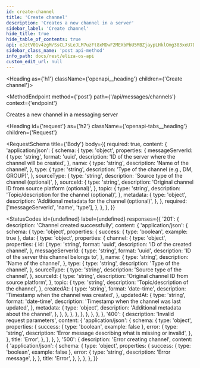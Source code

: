 ```yaml
---
id: create-channel
title: 'Create channel'
description: 'Creates a new channel in a server'
sidebar_label: 'Create channel'
hide_title: true
hide_table_of_contents: true
api: eJztV01v4zgM/SsCL7sLeJLM7uzFt8xMDwF2MEXbPbU5MBZjaypLHklOmg383xeU7Dpo0ja7GPQ0RoD4g6RIPpJ62kPA0kN+CzV5jyV5yABLMsHDMgNJvnCqCcoayOGajPQCRS8qghVoRJQWaKRwVJDaEIs48o01niAD25BDtrCQkIMnI78kfcigQYc1BXLswh4M1gR5Wn8hIQPFyzYYKsjA0fdWOZKQB9dSBr6oqEbI9xB2Dav54JQpIYO1dTUGyKFtlYTuaRiLz8KuRagouQ7dMhknHz5auWOLT9cqrAksmu8Bm0arIgY0/ebZ4P7YFbv6RkXgAB2HHxT5KEdGkuM8HDv9nI9Jh6Nw1tb
sidebar_class_name: 'post api-method'
info_path: docs/rest/eliza-os-api
custom_edit_url: null
---
```



<Heading as={'h1'} className={'openapi__heading'} children={'Create channel'}></Heading>

<MethodEndpoint
  method={'post'}
  path={'/api/messages/channels'}
  context={'endpoint'}
></MethodEndpoint>

Creates a new channel in a messaging server

<Heading
  id={'request'}
  as={'h2'}
  className={'openapi-tabs__heading'}
  children={'Request'}
></Heading>

<RequestSchema
  title={'Body'}
  body={{
    required: true,
    content: {
      'application/json': {
        schema: {
          type: 'object',
          properties: {
            messageServerId: {
              type: 'string',
              format: 'uuid',
              description: 'ID of the server where the channel will be created',
            },
            name: {
              type: 'string',
              description: 'Name of the channel',
            },
            type: {
              type: 'string',
              description: 'Type of the channel (e.g., DM, GROUP)',
            },
            sourceType: {
              type: 'string',
              description: 'Source type of the channel (optional)',
            },
            sourceId: {
              type: 'string',
              description: 'Original channel ID from source platform (optional)',
            },
            topic: {
              type: 'string',
              description: 'Topic/description for the channel (optional)',
            },
            metadata: {
              type: 'object',
              description: 'Additional metadata for the channel (optional)',
            },
          },
          required: ['messageServerId', 'name', 'type'],
        },
      },
    },
  }}
></RequestSchema>

<StatusCodes
  id={undefined}
  label={undefined}
  responses={{
    '201': {
      description: 'Channel created successfully',
      content: {
        'application/json': {
          schema: {
            type: 'object',
            properties: {
              success: { type: 'boolean', example: true },
              data: {
                type: 'object',
                properties: {
                  channel: {
                    type: 'object',
                    properties: {
                      id: {
                        type: 'string',
                        format: 'uuid',
                        description: 'ID of the created channel',
                      },
                      messageServerId: {
                        type: 'string',
                        format: 'uuid',
                        description: 'ID of the server this channel belongs to',
                      },
                      name: {
                        type: 'string',
                        description: 'Name of the channel',
                      },
                      type: {
                        type: 'string',
                        description: 'Type of the channel',
                      },
                      sourceType: {
                        type: 'string',
                        description: 'Source type of the channel',
                      },
                      sourceId: {
                        type: 'string',
                        description: 'Original channel ID from source platform',
                      },
                      topic: {
                        type: 'string',
                        description: 'Topic/description of the channel',
                      },
                      createdAt: {
                        type: 'string',
                        format: 'date-time',
                        description: 'Timestamp when the channel was created',
                      },
                      updatedAt: {
                        type: 'string',
                        format: 'date-time',
                        description: 'Timestamp when the channel was last updated',
                      },
                      metadata: {
                        type: 'object',
                        description: 'Additional metadata about the channel',
                      },
                    },
                  },
                },
              },
            },
          },
        },
      },
    },
    '400': {
      description: 'Invalid request parameters',
      content: {
        'application/json': {
          schema: {
            type: 'object',
            properties: {
              success: { type: 'boolean', example: false },
              error: {
                type: 'string',
                description: 'Error message describing what is missing or invalid',
              },
            },
            title: 'Error',
          },
        },
      },
    },
    '500': {
      description: 'Error creating channel',
      content: {
        'application/json': {
          schema: {
            type: 'object',
            properties: {
              success: { type: 'boolean', example: false },
              error: {
                type: 'string',
                description: 'Error message',
              },
            },
            title: 'Error',
          },
        },
      },
    },
  }}
></StatusCodes>
